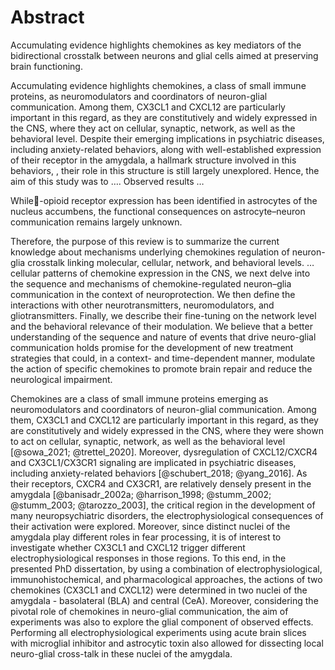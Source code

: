 # Abstract {- .unlisted .unnumbered}



Accumulating evidence highlights chemokines as key mediators of the bidirectional crosstalk between neurons and glial cells aimed at preserving brain functioning.


Accumulating evidence highlights chemokines, a class of small immune proteins, as neuromodulators and coordinators of neuron-glial communication.
Among them, CX3CL1 and CXCL12 are particularly important in this regard, as they are constitutively and widely expressed in the CNS, where they act on cellular, synaptic, network, as well as the behavioral level.
Despite their emerging implications in psychiatric diseases, including anxiety-related behaviors, along with well-established expression of their receptor in the amygdala, a hallmark structure involved in this behaviors, <!--- As their receptors, CXCR4 and CX3CR1, are relatively densely present in the amygdala [@banisadr_2002a; @harrison_1998; @stumm_2002; @stumm_2003; @tarozzo_2003], the critical region in the development of many neuropsychiatric disorders, the electrophysiological consequences of their activation were explored.-->, their role in this structure is still largely unexplored.
Hence, the aim of this study was to ....
Observed results ... 

While-opioid receptor expression has been identified in astrocytes of the nucleus accumbens, the functional consequences on astrocyte–neuron communication remains largely unknown. 

Therefore, the purpose of this review is to summarize the current knowledge about mechanisms underlying chemokines regulation of neuron-glia crosstalk linking molecular, cellular, network, and behavioral levels.
... cellular patterns of chemokine expression in the CNS, we next delve into the sequence and mechanisms of chemokine-regulated neuron–glia communication in the context of neuroprotection.
We then define the interactions with other neurotransmitters, neuromodulators, and gliotransmitters.
Finally, we  describe their fine-tuning on the network level and the behavioral relevance of their modulation.
We believe that a better understanding of the sequence and nature of events that drive neuro-glial communication holds promise for the development of new treatment strategies that could, in a context- and time-dependent manner, modulate the action of specific chemokines to promote brain repair and reduce the neurological impairment.


Chemokines are a class of small immune proteins emerging as neuromodulators and coordinators of neuron-glial communication.
Among them, CX3CL1 and CXCL12 are particularly important in this regard, as they are constitutively and widely expressed in the CNS, where they were shown to act on cellular, synaptic, network, as well as the behavioral level [@sowa_2021; @trettel_2020].
Moreover, dysregulation of CXCL12/CXCR4 and CX3CL1/CX3CR1 signaling are implicated in psychiatric diseases, including anxiety-related behaviors [@schubert_2018; @yang_2016].
As their receptors, CXCR4 and CX3CR1, are relatively densely present in the amygdala [@banisadr_2002a; @harrison_1998; @stumm_2002; @stumm_2003; @tarozzo_2003], the critical region in the development of many neuropsychiatric disorders, the electrophysiological consequences of their activation were explored.
Moreover, since distinct nuclei of the amygdala play different roles in fear processing<!--lepiej napisać-->, it is of interest to investigate whether CX3CL1 and CXCL12 trigger different electrophysiological responses in those regions.
To this end, in the presented PhD dissertation, by using a combination of electrophysiological, immunohistochemical, and pharmacological approaches, the actions of two chemokines (CX3CL1 and CXCL12) were determined in two nuclei of the amygdala - basolateral (BLA) and central (CeA).
Moreover, considering the pivotal role of chemokines in neuro-glial communication, the aim of experiments was also to explore the glial component of observed effects.<!--???-->
Performing all electrophysiological experiments using acute brain slices with microglial inhibitor and astrocytic toxin also allowed for dissecting local neuro-glial cross-talk in these nuclei of the amygdala.<!-- Since all the experiments presented in here were performed using acute brain slices, it cannot be excluded that observed effects might be also mediated by glial cells. analogous -->


\newpage

